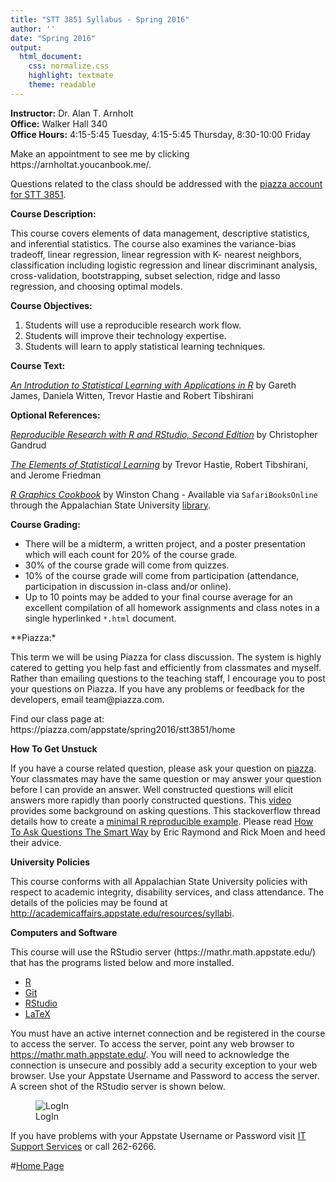 ```yaml
---
title: "STT 3851 Syllabus - Spring 2016"
author: ''
date: "Spring 2016"
output:
  html_document:
    css: normalize.css
    highlight: textmate
    theme: readable
---
```


**Instructor:**  Dr. Alan T. Arnholt  
**Office:** Walker Hall 340      
**Office Hours:** 4:15-5:45 Tuesday, 4:15-5:45 Thursday, 8:30-10:00 Friday

Make an appointment to see me by clicking https://arnholtat.youcanbook.me/.

Questions related to the class should be addressed with the [piazza account for STT 3851](https://piazza.com/class/ij30tx2hndb4ew).


**Course Description:**  

This course covers elements of data management, descriptive statistics,  and inferential statistics. The course also examines the variance-bias tradeoff, linear regression, linear regression with K- nearest neighbors, classification including logistic regression and linear discriminant analysis, cross-validation, bootstrapping, subset selection, ridge and lasso regression, and choosing optimal models. 

**Course Objectives:**

1.  Students will use a reproducible research work flow.
2.  Students will improve their technology expertise.
3.  Students will learn to apply statistical learning techniques.


**Course Text:**

[_An Introdution to Statistical Learning with Applications in R_](http://www-bcf.usc.edu/~gareth/ISL/) by Gareth James, Daniela Witten, Trevor Hastie and Robert Tibshirani

**Optional References:**

[_Reproducible Research with R and RStudio, Second Edition_](https://github.com/christophergandrud/Rep-Res-Book) by Christopher Gandrud

[_The Elements of Statistical Learning_](http://web.stanford.edu/~hastie/ElemStatLearn/) by Trevor Hastie, Robert Tibshirani, and Jerome Friedman

[_R Graphics Cookbook_](http://www.amazon.com/R-Graphics-Cookbook-Winston-Chang/dp/1449316956) by Winston Chang - Available via `SafariBooksOnline` through the Appalachian State University [library](http://library.appstate.edu/). 


**Course Grading:**

* There will be a midterm, a written project, and a poster presentation which will each count for 20% of the course grade.
* 30% of the course grade will come from quizzes.
* 10% of the course grade will come from participation (attendance, participation in discussion in-class and/or online).
* Up to 10 points may be added to your final course average for an excellent compilation of all homework assignments and class notes in a single hyperlinked `*.html` document. 

**Piazza:*

This term we will be using Piazza for class discussion. The system is highly catered to getting you help fast and efficiently from classmates and myself. Rather than emailing questions to the teaching staff, I encourage you to post your questions on Piazza. If you have any problems or feedback for the developers, email team@piazza.com.

Find our class page at: https://piazza.com/appstate/spring2016/stt3851/home


**How To Get Unstuck**

If you have a course related question, please ask your question on [piazza](https://piazza.com/class/ij30tx2hndb4ew).  Your classmates may have the same question or may answer your question before I can provide an answer.  Well constructed questions will elicit answers more rapidly than poorly constructed questions.  This [video](https://www.youtube.com/watch?v=ZFaWxxzouCY&list=PLjTlxb-wKvXNSDfcKPFH2gzHGyjpeCZmJ&index=3) provides some background on asking questions.  This stackoverflow thread details how to create a [minimal R reproducible example](http://stackoverflow.com/questions/5963269/how-to-make-a-great-r-reproducible-example/5963610#5963610). Please read [How To Ask Questions The Smart Way](http://www.catb.org/~esr/faqs/smart-questions.html) by Eric Raymond and Rick Moen and heed their advice.

**University Policies**

This course conforms with all Appalachian State University policies with respect to academic integrity, disability services, and class attendance.  The details of the policies may be found at <http://academicaffairs.appstate.edu/resources/syllabi>.


**Computers and Software**

This course will use the RStudio server  (https://mathr.math.appstate.edu/) that has the programs listed below and more installed.

* [R](http://cran.r-project.org) 
* [Git](http://git-scm.com/downloads) 
* [RStudio](http://www.rstudio.com/products/rstudio/download/)
* [LaTeX](http://www.ctan.org/starter)

You must have an active internet connection and be registered in the course to access the server. To access the server, point any web browser to <https://mathr.math.appstate.edu/>.  You will need to acknowledge the connection is unsecure and possibly add a security exception to your web browser. Use your Appstate Username and Password to access the server.  A screen shot of the RStudio server is shown below.

![LogIn](RStudioLogIn.png)

If you have problems with your Appstate Username or Password visit [IT Support Services](http://support.appstate.edu/) or call 262-6266.  

#[Home Page](http://stat-ata-asu.github.io/STT3851Spring2016/)
